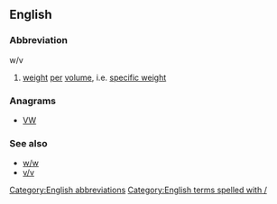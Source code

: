 ==English==

===Abbreviation===
; w/v

# [[weight]] [[per]] [[volume]], i.e. [[specific weight]]

===Anagrams===
* [[VW#English|VW]] 

===See also===
* [[w/w]]
* [[v/v]]

[[Category:English abbreviations]]
[[Category:English terms spelled with /]]